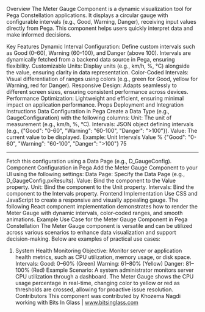 Overview
The Meter Gauge Component is a dynamic visualization tool for Pega Constellation applications. It displays a circular gauge with configurable intervals (e.g., Good, Warning, Danger), receiving input values directly from Pega. This component helps users quickly interpret data and make informed decisions.

Key Features
Dynamic Interval Configuration: Define custom intervals such as Good (0–60), Warning (60–100), and Danger (above 100). Intervals are dynamically fetched from a backend data source in Pega, ensuring flexibility.
Customizable Units: Display units (e.g., km/h, %, °C) alongside the value, ensuring clarity in data representation.
Color-Coded Intervals: Visual differentiation of ranges using colors (e.g., green for Good, yellow for Warning, red for Danger).
Responsive Design: Adapts seamlessly to different screen sizes, ensuring consistent performance across devices.
Performance Optimization: Lightweight and efficient, ensuring minimal impact on application performance.
Props
Deployment and Integration Instructions
Data Configuration in Pega
Create a Data Type (e.g., GaugeConfiguration) with the following columns:
Unit: The unit of measurement (e.g., km/h, %, °C).
Intervals: JSON object defining intervals (e.g., {"Good": "0-60", "Warning": "60-100", "Danger": ">100"}).
Value: The current value to be displayed.
Example:
Unit	Intervals	Value
%	{"Good": "0-60", "Warning": "60-100", "Danger": ">100"}	75
---	---	---	---
Fetch this configuration using a Data Page (e.g., D_GaugeConfig).
Component Configuration in Pega
Add the Meter Gauge Component to your UI using the following settings:
Data Page: Specify the Data Page (e.g., D_GaugeConfig.pxResults).
Value: Bind the component to the Value property.
Unit: Bind the component to the Unit property.
Intervals: Bind the component to the Intervals property.
Frontend Implementation Use CSS and JavaScript to create a responsive and visually appealing gauge. The following React component implementation demonstrates how to render the Meter Gauge with dynamic intervals, color-coded ranges, and smooth animations.
Example Use Case for the Meter Gauge Component in Pega Constellation
The Meter Gauge component is versatile and can be utilized across various scenarios to enhance data visualization and support decision-making. Below are examples of practical use cases:

1. System Health Monitoring
Objective: Monitor server or application health metrics, such as CPU utilization, memory usage, or disk space.
Intervals:
Good: 0–60% (Green)
Warning: 61–80% (Yellow)
Danger: 81–100% (Red)
Example Scenario:
A system administrator monitors server CPU utilization through a dashboard. The Meter Gauge shows the CPU usage percentage in real-time, changing color to yellow or red as thresholds are crossed, allowing for proactive issue resolution.
Contributors
This component was contributed by Khozema Nagdi working with Bits In Glass | www.bitsinglass.com

